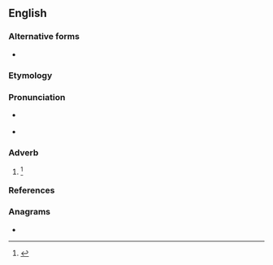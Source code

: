 ==English==

===Alternative forms===
* {{l|en|ablings}}

===Etymology===
{{suffix|en|able|ing}}

===Pronunciation===
* {{a|US}} {{IPA|en|/ˈeɪ.blɪnz/}}
* {{rhymes|en|eɪblɪnz|s=2}}

===Adverb===
{{en-adv|-}}

# {{lb|en|Scotland|now|_|literary}} {{alternative form of|en|aiblins}} {{defdate|early 17<sup>th</sup> century}}<ref name=SOED>{{R:SOED5|page=5}}</ref>

===References===
<references/>

===Anagrams===
* {{anagrams|en|a=abilns|Blains|blains}}